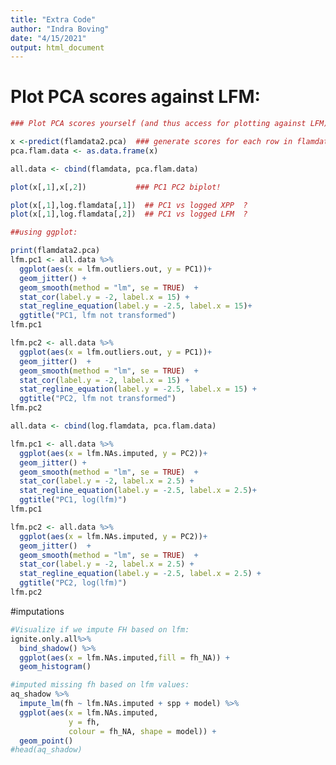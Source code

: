 ```yaml
---
title: "Extra Code"
author: "Indra Boving"
date: "4/15/2021"
output: html_document
---
```


# Plot PCA scores against LFM:

```r
### Plot PCA scores yourself (and thus access for plotting against LFM)

x <-predict(flamdata2.pca)  ### generate scores for each row in flamdata2
pca.flam.data <- as.data.frame(x) 

all.data <- cbind(flamdata, pca.flam.data)

plot(x[,1],x[,2])           ### PC1 PC2 biplot!

plot(x[,1],log.flamdata[,1])  ## PC1 vs logged XPP  ?
plot(x[,1],log.flamdata[,2])  ## PC1 vs logged LFM  ?

##using ggplot:

print(flamdata2.pca)
lfm.pc1 <- all.data %>%
  ggplot(aes(x = lfm.outliers.out, y = PC1))+
  geom_jitter() +
  geom_smooth(method = "lm", se = TRUE)  +
  stat_cor(label.y = -2, label.x = 15) +
  stat_regline_equation(label.y = -2.5, label.x = 15)+
  ggtitle("PC1, lfm not transformed")
lfm.pc1

lfm.pc2 <- all.data %>%
  ggplot(aes(x = lfm.outliers.out, y = PC1))+
  geom_jitter()  +
  geom_smooth(method = "lm", se = TRUE)  +
  stat_cor(label.y = -2, label.x = 15) +
  stat_regline_equation(label.y = -2.5, label.x = 15) +
  ggtitle("PC2, lfm not transformed")
lfm.pc2

all.data <- cbind(log.flamdata, pca.flam.data) 

lfm.pc1 <- all.data %>%
  ggplot(aes(x = lfm.NAs.imputed, y = PC2))+
  geom_jitter() +
  geom_smooth(method = "lm", se = TRUE)  +
  stat_cor(label.y = -2, label.x = 2.5) +
  stat_regline_equation(label.y = -2.5, label.x = 2.5)+
  ggtitle("PC1, log(lfm)")
lfm.pc1

lfm.pc2 <- all.data %>%
  ggplot(aes(x = lfm.NAs.imputed, y = PC2))+
  geom_jitter()  +
  geom_smooth(method = "lm", se = TRUE)  +
  stat_cor(label.y = -2, label.x = 2.5) +
  stat_regline_equation(label.y = -2.5, label.x = 2.5) +
  ggtitle("PC2, log(lfm)")
lfm.pc2
```

#imputations
```r
#Visualize if we impute FH based on lfm: 
ignite.only.all%>%
  bind_shadow() %>%
  ggplot(aes(x = lfm.NAs.imputed,fill = fh_NA)) +
  geom_histogram()

#imputed missing fh based on lfm values:
aq_shadow %>%
  impute_lm(fh ~ lfm.NAs.imputed + spp + model) %>%
  ggplot(aes(x = lfm.NAs.imputed,
             y = fh, 
             colour = fh_NA, shape = model)) + 
  geom_point()
#head(aq_shadow)
```